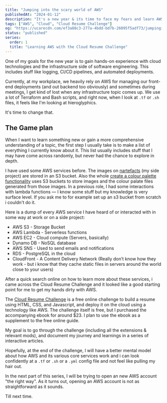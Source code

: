 ```yaml
---
title: "Jumping into the scary world of AWS"
publishedAt: "2024-01-12"
description: "It's a new year & its time to face my fears and learn AWS once and for all."
tags: ["AWS", "Cloud", "Cloud Resume Challenge"]
og: "https://ucarecdn.com/ef3a88c3-277a-4bdd-bd7b-26095f5adf73/jumpingintothescaryworldofaws.png"
status: "published"
series:
  order: 1
  title: "Learning AWS with the Cloud Resume Challenge"
---
```


One of my goals for the new year is to gain hands-on experience with cloud technologies and the infrastructure side of software engineering. This includes stuff like logging, CI/CD pipelines, and automated deployments.

Currently, at my workplace, we heavily rely on AWS for managing our front-end deployments (and out backend too obviously) and sometimes during meetings, I get kind of lost when any infrastructure topic comes up. We use a lot of Terraform and Bash scripts, and right now, when I look at `.tf` or `.sh` files, it feels like I'm looking at hieroglyphics.

It's time to change that.

## The Game plan

When I want to learn something new or gain a more comprehensive understanding of a topic, the first step I usually take is to make a list of everything I currently know about it. This list usually includes stuff that I may have come across randomly, but never had the chance to explore in depth.

I have used some AWS services before. The images on [nartefacts](https://www.nartefacts.com/) (my side project) are stored in an S3 bucket. Also the whole [create a colour palette functionality](https://www.nartefacts.com/create) uses S3 buckets to store images and the colour palate files generated from those images. In a previous role, I had some interactions with lambda functions — I know some stuff but my knowledge is very surface level. If you ask me to for example set up an s3 bucket from scratch i couldn't do it.

Here is a dump of every AWS service I have heard of or interacted with in some way at work or on a side project:

- AWS S3 - Storage Bucket
- AWS Lambda - Serverless functions
- AWS EC2 - Cloud compute (Servers, basically)
- Dynamo DB - NoSQL database
- AWS SNS - Used to send emails and notifications
- RDS - PostgreSQL in the cloud
- CloudFront - A Content Delivery Network (Really don’t know how they work - but i know that they cache static files in servers around the world close to your users)

After a quick search online on how to learn more about these services, i came across the Cloud Resume Challenge and it looked like a good starting point for me to get my hands dirty with AWS.

The [Cloud Resume Challenge](https://cloudresumechallenge.dev/) is a free online challenge to build a resume using HTML, CSS, and Javascript, and deploy it on the cloud using a technology like AWS. The challenge itself is free, but I purchased the accompanying ebook for around $23. I plan to use the ebook as a supplement to the free online guide.

My goal is to go through the challenge (including all the extensions & relevant mods), and document my journey and learnings in a series of interactive articles.

Hopefully, at the end of the challenge, I will have a better mental model about how AWS and its various core services work and i can look confidently at a `.tf` or `.sh` or a `.yml` config file and not feel like pulling my hair out.

In the next part of this series, I will be trying to open an new AWS account "the right way". As it turns out, opening an AWS account is not as straightforward as it sounds.

Till next time.

